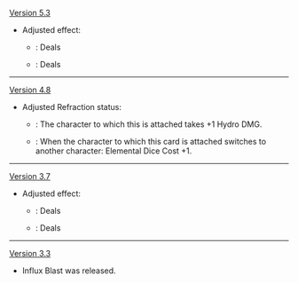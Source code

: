 {{Change History/Header}}
[[Version 5.3]]
* Adjusted effect:
** {{Color|Old}}: Deals {{Highlight|2}} {{Color|Hydro DMG}}
** {{Color|New}}: Deals {{Highlight|3}} {{Color|Hydro DMG}}
----
[[Version 4.8]]
* Adjusted Refraction status:
** {{Color|Old}}: The character to which this is attached takes +1 Hydro DMG.
** {{Color|New}}: When the character to which this card is attached switches to another character: Elemental Dice Cost +1.
----
[[Version 3.7]]
* Adjusted effect:
** {{Color|Old}}: Deals {{Highlight|3}} {{Color|Hydro DMG}}
** {{Color|New}}: Deals {{Highlight|2}} {{Color|Hydro DMG}}
----
[[Version 3.3]]
* Influx Blast was released.